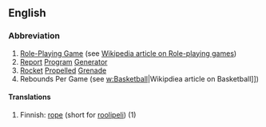 ==English==

===Abbreviation=== 
#[[Role-Playing Game]] (see [[w:Role-playing game|Wikipedia article on Role-playing games]])
#[[Report]] [[Program]] [[Generator]]
#[[Rocket]] [[Propelled]] [[Grenade]]
#Rebounds Per Game (see [[w:Basketball]]|Wikipdiea article on Basketball]])
====Translations====
#Finnish: [[rope]] (short for [[roolipeli]]) (1)